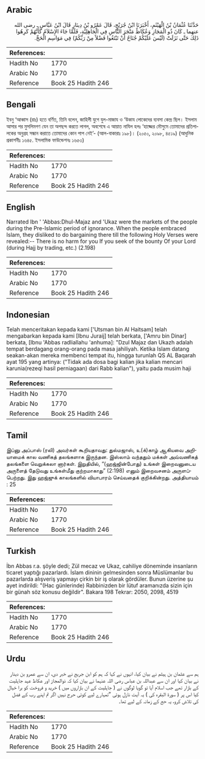 ## Arabic


<div dir="rtl" lang="ar" style={{fontSize:'larger',backgroundColor:'#f8f9fa',padding:20}}>
حَدَّثَنَا عُثْمَانُ بْنُ الْهَيْثَمِ، أَخْبَرَنَا ابْنُ جُرَيْجٍ، قَالَ عَمْرُو بْنُ دِينَارٍ قَالَ ابْنُ عَبَّاسٍ ـ رضى الله عنهما ـ كَانَ ذُو الْمَجَازِ وَعُكَاظٌ مَتْجَرَ النَّاسِ فِي الْجَاهِلِيَّةِ، فَلَمَّا جَاءَ الإِسْلاَمُ كَأَنَّهُمْ كَرِهُوا ذَلِكَ حَتَّى نَزَلَتْ ‏(‏لَيْسَ عَلَيْكُمْ جُنَاحٌ أَنْ تَبْتَغُوا فَضْلاً مِنْ رَبِّكُمْ‏)‏ فِي مَوَاسِمِ الْحَجِّ‏.‏
</div>
<div style={{backgroundColor:'#f8f9fa',padding:20, marginBottom: 10}}><table> <thead> <tr> <th>References:</th> <th></th> </tr> </thead> <tbody><tr><td>Hadith No</td><td>1770</td></tr><tr><td>Arabic No</td><td>1770</td></tr><tr><td>Reference</td><td>Book 25 Hadith 246</td></tr></tbody></table></div>

## Bengali


<div dir="ltr" lang="bn" style={{fontSize:'larger',backgroundColor:'#f8f9fa',padding:20}}>
ইবনু ‘আব্বাস (রাঃ) হতে বর্ণিত, তিনি বলেন, জাহিলী যুগে যুল-মাজায ও ‘উকায লোকেদের ব্যবসা কেন্দ্র ছিল। ইসলাম আসার পর মুসলিমগণ যেন তা অপছন্দ করতে লাগল, অবশেষে এ আয়াত নাযিল হলঃ ‘হাজ্জের মৌসুমে তোমাদের প্রতিপালকের অনুগ্রহ সন্ধান করাতে তোমাদের কোন পাপ নেই’- (আল-বাকারাঃ ১৯৮)। (২০৫০, ২০৯৮, ৪৫১৯) (আধুনিক প্রকাশনীঃ ১৬৪৫. ইসলামিক ফাউন্ডেশনঃ ১৬৫৩)
</div>
<div style={{backgroundColor:'#f8f9fa',padding:20, marginBottom: 10}}><table> <thead> <tr> <th>References:</th> <th></th> </tr> </thead> <tbody><tr><td>Hadith No</td><td>1770</td></tr><tr><td>Arabic No</td><td>1770</td></tr><tr><td>Reference</td><td>Book 25 Hadith 246</td></tr></tbody></table></div>

## English


<div dir="ltr" lang="en" style={{fontSize:'larger',backgroundColor:'#f8f9fa',padding:20}}>
Narrated Ibn ' 'Abbas:Dhul-Majaz and 'Ukaz were the markets of the people during the Pre-Islamic period of ignorance. When the people embraced Islam, they disliked to do bargaining there till the following Holy Verses were revealed:-- There is no harm for you If you seek of the bounty Of your Lord (during Hajj by trading, etc.) (2.198)
</div>
<div style={{backgroundColor:'#f8f9fa',padding:20, marginBottom: 10}}><table> <thead> <tr> <th>References:</th> <th></th> </tr> </thead> <tbody><tr><td>Hadith No</td><td>1770</td></tr><tr><td>Arabic No</td><td>1770</td></tr><tr><td>Reference</td><td>Book 25 Hadith 246</td></tr></tbody></table></div>

## Indonesian


<div dir="ltr" lang="id" style={{fontSize:'larger',backgroundColor:'#f8f9fa',padding:20}}>
Telah menceritakan kepada kami ['Utsman bin Al Haitsam] telah mengabarkan kepada kami [Ibnu Juraij] telah berkata, ['Amru bin Dinar] berkata, [Ibnu 'Abbas radliallahu 'anhuma]: "Dzul Majaz dan Ukazh adalah tempat berdagang orang-orang pada masa jahiliyah. Ketika Islam datang seakan-akan mereka membenci tempat itu, hingga turunlah QS AL Baqarah ayat 195 yang artinya: ("Tidak ada dosa bagi kalian jika kalian mencari karunia(rezeqi hasil perniagaan) dari Rabb kalian"), yaitu pada musim haji
</div>
<div style={{backgroundColor:'#f8f9fa',padding:20, marginBottom: 10}}><table> <thead> <tr> <th>References:</th> <th></th> </tr> </thead> <tbody><tr><td>Hadith No</td><td>1770</td></tr><tr><td>Arabic No</td><td>1770</td></tr><tr><td>Reference</td><td>Book 25 Hadith 246</td></tr></tbody></table></div>

## Tamil


<div dir="ltr" lang="ta" style={{fontSize:'larger',backgroundColor:'#f8f9fa',padding:20}}>
இப்னு அப்பாஸ் (ரலி) அவர்கள் கூறியதாவது: துல்மஜாஸ், உ(க்)காழ் ஆகியவை அறியாமைக் கால வணிகத் தலங்களாக இருந்தன. இஸ்லாம் வந்ததும் மக்கள் அவ்வணிகத் தலங்களை வெறுக்கலா னார்கள். இறுதியில், “(ஹஜ்ஜின்போது) உங்கள் இறைவனுடைய அருளைத் தேடுவது உங்கள்மீது குற்றமாகாது” (2:198) எனும் இறைவசனம் அருளப்பெற்றது. இது ஹஜ்ஜுக் காலங்களில் வியாபாரம் செய்வதைக் குறிக்கின்றது. அத்தியாயம் : 25
</div>
<div style={{backgroundColor:'#f8f9fa',padding:20, marginBottom: 10}}><table> <thead> <tr> <th>References:</th> <th></th> </tr> </thead> <tbody><tr><td>Hadith No</td><td>1770</td></tr><tr><td>Arabic No</td><td>1770</td></tr><tr><td>Reference</td><td>Book 25 Hadith 246</td></tr></tbody></table></div>

## Turkish


<div dir="ltr" lang="tr" style={{fontSize:'larger',backgroundColor:'#f8f9fa',padding:20}}>
İbn Abbas r.a. şöyle dedi; Zül mecaz ve Ukaz, cahiliye döneminde insanların ticaret yaptığı pazarlardı. İslam dininin gelmesinden sonra Müslümanlar bu pazarlarda alışveriş yapmayı çirkin bir iş olarak gördüler. Bu­nun üzerine şu ayet indirildi: "(Hac günlerinde) Rabbinizden bir lütuf aramanızda sizin için bir günah söz konusu değildir". Bakara 198 Tekrar: 2050, 2098, 4519
</div>
<div style={{backgroundColor:'#f8f9fa',padding:20, marginBottom: 10}}><table> <thead> <tr> <th>References:</th> <th></th> </tr> </thead> <tbody><tr><td>Hadith No</td><td>1770</td></tr><tr><td>Arabic No</td><td>1770</td></tr><tr><td>Reference</td><td>Book 25 Hadith 246</td></tr></tbody></table></div>

## Urdu


<div dir="rtl" lang="ur" style={{fontSize:'larger',backgroundColor:'#f8f9fa',padding:20}}>
ہم سے عثمان بن ہیثم نے بیان کیا، انہوں نے کہا کہ ہم کو ابن جریج نے خبر دی، ان سے عمرو بن دینار نے بیان کیا اور ان سے عبداللہ بن عباس رضی اللہ عنہما نے بیان کیا کہ ذوالمجاز اور عکاظ عہد جاہلیت کے بازار تھے جب اسلام آیا تو گویا لوگوں نے ( جاہلیت کے ان بازاروں میں ) خرید و فروخت کو برا خیال کیا اس پر ( سورۃ البقرہ کی ) یہ آیت نازل ہوئی ”تمہارے لیے کوئی حرج نہیں اگر تم اپنے رب کے فضل کی تلاش کرو، یہ حج کے زمانہ کے لیے تھا۔
</div>
<div style={{backgroundColor:'#f8f9fa',padding:20, marginBottom: 10}}><table> <thead> <tr> <th>References:</th> <th></th> </tr> </thead> <tbody><tr><td>Hadith No</td><td>1770</td></tr><tr><td>Arabic No</td><td>1770</td></tr><tr><td>Reference</td><td>Book 25 Hadith 246</td></tr></tbody></table></div>